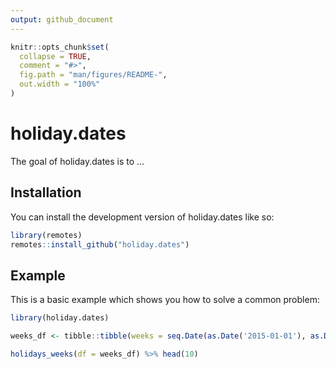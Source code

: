```yaml
---
output: github_document
---
```


<!-- README.md is generated from README.Rmd. Please edit that file -->

```r
knitr::opts_chunk$set(
  collapse = TRUE,
  comment = "#>",
  fig.path = "man/figures/README-",
  out.width = "100%"
)
```

# holiday.dates

<!-- badges: start -->
<!-- badges: end -->

The goal of holiday.dates is to ...

## Installation

You can install the development version of holiday.dates like so:

``` r
library(remotes)
remotes::install_github("holiday.dates")
```

## Example

This is a basic example which shows you how to solve a common problem:

```r
library(holiday.dates)

weeks_df <- tibble::tibble(weeks = seq.Date(as.Date('2015-01-01'), as.Date('2020-01-01'), by = 'week'))

holidays_weeks(df = weeks_df) %>% head(10)
```


